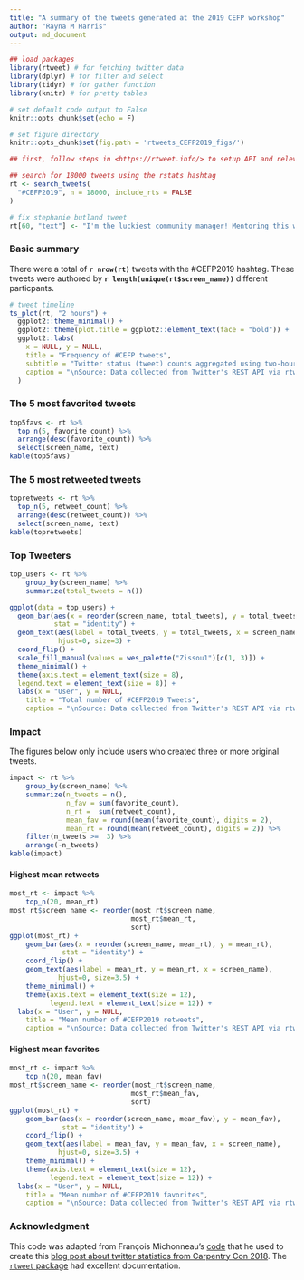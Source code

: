 ```yaml
---
title: "A summary of the tweets generated at the 2019 CEFP workshop"
author: "Rayna M Harris"
output: md_document
---
```


```r
## load packages
library(rtweet) # for fetching twitter data
library(dplyr) # for filter and select
library(tidyr) # for gather function
library(knitr) # for pretty tables

# set default code output to False
knitr::opts_chunk$set(echo = F)

# set figure directory
knitr::opts_chunk$set(fig.path = 'rtweets_CEFP2019_figs/')

```


```r
## first, follow steps in <https://rtweet.info/> to setup API and relevant tokens

## search for 18000 tweets using the rstats hashtag
rt <- search_tweets(
  "#CEFP2019", n = 18000, include_rts = FALSE
)

```

```r
# fix stephanie butland tweet
rt[60, "text"] <- "I'm the luckiest community manager! Mentoring this week for 2019 cohort of AAAS Community Engagement Fellows. I learn from @rOpenSci community, @_inundata @sckottie @ma_salmon @opencpu @RLadiesGlobal @bffo &amp; #CEFP2017 peers. Taking all the goodness back to them #CEFP2019. https://t.co/ybvfbV8RTX"
```



### Basic summary

There were a total of **`r nrow(rt)`** tweets with the #CEFP2019 hashtag. These tweets were authored by **`r length(unique(rt$screen_name))`** different particpants. 


```r
# tweet timeline
ts_plot(rt, "2 hours") +
  ggplot2::theme_minimal() +
  ggplot2::theme(plot.title = ggplot2::element_text(face = "bold")) +
  ggplot2::labs(
    x = NULL, y = NULL,
    title = "Frequency of #CEFP tweets",
    subtitle = "Twitter status (tweet) counts aggregated using two-hour intervals",
    caption = "\nSource: Data collected from Twitter's REST API via rtweet"
  )

```

### The 5 most favorited tweets

```r
top5favs <- rt %>%
  top_n(5, favorite_count) %>%
  arrange(desc(favorite_count)) %>%
  select(screen_name, text)
kable(top5favs)
```

### The 5 most retweeted tweets

```r
topretweets <- rt %>%
  top_n(5, retweet_count) %>%
  arrange(desc(retweet_count)) %>%
  select(screen_name, text)
kable(topretweets)
```

### Top Tweeters

```r
top_users <- rt %>%
    group_by(screen_name) %>%
    summarize(total_tweets = n()) 

ggplot(data = top_users) + 
  geom_bar(aes(x = reorder(screen_name, total_tweets), y = total_tweets), 
           stat = "identity") +
  geom_text(aes(label = total_tweets, y = total_tweets, x = screen_name),  
            hjust=0, size=3) +
  coord_flip() +
  scale_fill_manual(values = wes_palette("Zissou1")[c(1, 3)]) +
  theme_minimal() +
  theme(axis.text = element_text(size = 8),
  legend.text = element_text(size = 8)) + 
  labs(x = "User", y = NULL,
    title = "Total number of #CEFP2019 Tweets",
    caption = "\nSource: Data collected from Twitter's REST API via rtweet")
```

### Impact 

The figures below only include users who created three or more original tweets.

```r
impact <- rt %>%
    group_by(screen_name) %>%
    summarize(n_tweets = n(),
              n_fav = sum(favorite_count),
              n_rt =  sum(retweet_count),
              mean_fav = round(mean(favorite_count), digits = 2),
              mean_rt = round(mean(retweet_count), digits = 2)) %>%
    filter(n_tweets >=  3) %>%
    arrange(-n_tweets)
kable(impact)

```

#### Highest mean retweets

```r
most_rt <- impact %>%
    top_n(20, mean_rt)
most_rt$screen_name <- reorder(most_rt$screen_name,
                              most_rt$mean_rt,
                              sort)
ggplot(most_rt) +
    geom_bar(aes(x = reorder(screen_name, mean_rt), y = mean_rt),
             stat = "identity") +
    coord_flip() + 
    geom_text(aes(label = mean_rt, y = mean_rt, x = screen_name),  
            hjust=0, size=3.5) +
    theme_minimal() +
    theme(axis.text = element_text(size = 12),
          legend.text = element_text(size = 12)) +
  labs(x = "User", y = NULL,
    title = "Mean number of #CEFP2019 retweets",
    caption = "\nSource: Data collected from Twitter's REST API via rtweet")
```

#### Highest mean favorites

```r
most_rt <- impact %>%
    top_n(20, mean_fav)
most_rt$screen_name <- reorder(most_rt$screen_name,
                              most_rt$mean_fav,
                              sort)
ggplot(most_rt) +
    geom_bar(aes(x = reorder(screen_name, mean_fav), y = mean_fav),
             stat = "identity") +
    coord_flip() +  
    geom_text(aes(label = mean_fav, y = mean_fav, x = screen_name),  
            hjust=0, size=3.5) +
    theme_minimal() +
    theme(axis.text = element_text(size = 12),
          legend.text = element_text(size = 12)) +
  labs(x = "User", y = NULL,
    title = "Mean number of #CEFP2019 favorites",
    caption = "\nSource: Data collected from Twitter's REST API via rtweet")

```

### Acknowledgment

This code was adapted from François Michonneau's [code](https://github.com/fmichonneau/2018-carpentrycon-tweets/blob/master/index.Rmd) that he used to create this [blog post about twitter statistics from Carpentry Con 2018](https://carpentries.org/2018/06/carpentrycon-tweets). The [`rtweet` package](https://rtweet.info/) had excellent documentation.